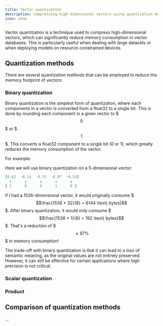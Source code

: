 ```yaml
---
title: Vector quantization
description: Compressing high-dimensional vectors using quantization methods.
icon: atom
---
```


Vector quantization is a technique used to compress high-dimensional vectors, which can significantly reduce memory consumption in vector databases. This is particularly useful when dealing with large datasets or when deploying models on resource-constrained devices.

## Quantization methods

There are several quantization methods that can be employed to reduce the memory footprint of vectors:

### Binary quantization

Binary quantization is the simplest form of quantization, where each components in a vector is converted from a float32 to a single bit. This is done by rounding each component in a given vector to $$$0$$$ or $$$1$$$. This converts a float32 component to a single bit (0 or 1), which greatly reduces the memory consumption of the vector. 

For example: 

Here we will use binary quantization on a 5-dimensional vector:

```py
[0.62  -0.14   0.31   0.97  -0.53]
  ↓      ↓      ↓      ↓      ↓
[ 1      0      0      1      0 ]   
```

If I had a 1536-dimensional vector, it would originally consume $$$\frac{1536 * 32}{8} = 6144 \text{ bytes}$$$. After binary quantization, it would only consume $$$\frac{1536 * 1}{8} = 192 \text{ bytes}$$$. That's a reduction of $$$\approx 97\%$$$ in memory consumption!

The trade-off with binary quantization is that it can lead to a loss of semantic meaning, as the original values are not entirely preserved. However, it can still be effective for certain applications where high precision is not critical.

### Scalar quantization



### Product 

## Comparison of quantization methods

...